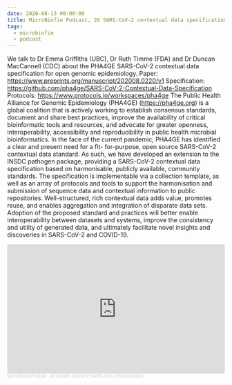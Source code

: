 ```yaml
---
date: 2020-08-13 00:00:00
title: MicroBinfie Podcast, 26 SARS-CoV-2 contextual data specification for open genomic epidemiology
tags:
  - microbinfie
  - podcast
---
```

We talk to Dr Emma Griffiths (UBC), Dr Ruth Timme (FDA) and Dr Duncan
MacCannell (CDC) about the PHA4GE SARS-CoV-2 contextual data
specification for open genomic epidemiology.  Paper:
https://www.preprints.org/manuscript/202008.0220/v1  Specification:
https://github.com/pha4ge/SARS-CoV-2-Contextual-Data-Specification
Protocols: https://www.protocols.io/workspaces/pha4ge  The Public
Health Alliance for Genomic Epidemiology (PHA4GE) (https://pha4ge.org)
is a global coalition that is actively working to establish consensus
standards, document and share best practices, improve the availability
of critical bioinformatic tools and resources, and advocate for
greater openness, interoperability, accessibility and reproducibility
in public health microbial bioinformatics. In the face of the current
pandemic, PHA4GE has identified a clear and present need for a fit-
for-purpose, open source SARS-CoV-2 contextual data standard. As such,
we have developed an extension to the INSDC pathogen package,
providing a SARS-CoV-2 contextual data specification based on
harmonisable, publicly available, community standards. The
specification is implementable via a collection template, as well as
an array of protocols and tools to support the harmonisation and
submission of sequence data and contextual information to public
repositories. Well-structured, rich contextual data adds value,
promotes reuse, and enables aggregation and integration of disparate
data sets. Adoption of the proposed standard and practices will better
enable interoperability between datasets and systems, improve the
consistency and utility of generated data, and ultimately facilitate
novel insights and discoveries in SARS-CoV-2 and COVID-19.

<iframe width="100%" height="300" scrolling="no" frameborder="no" allow="autoplay" src="https://w.soundcloud.com/player/?url=https%3A//api.soundcloud.com/tracks/870812257&color=%23ff5500&auto_play=false&hide_related=false&show_comments=true&show_user=true&show_reposts=false&show_teaser=true&visual=true"></iframe><div style="font-size: 10px; color: #cccccc;line-break: anywhere;word-break: normal;overflow: hidden;white-space: nowrap;text-overflow: ellipsis; font-family: Interstate,Lucida Grande,Lucida Sans Unicode,Lucida Sans,Garuda,Verdana,Tahoma,sans-serif;font-weight: 100;"><a href="https://soundcloud.com/microbinfie" title="Micro Binfie Podcast" target="_blank" style="color: #cccccc; text-decoration: none;">Micro Binfie Podcast</a> · <a href="https://soundcloud.com/microbinfie/40-a-crash-course-in-sars-cov-2-bioinformatics" title="26 SARS-CoV-2 contextual data specification for open genomic epidemiology" target="_blank" style="color: #cccccc; text-decoration: none;">40 A crash course in SARS-CoV-2 bioinformatics</a></div>
